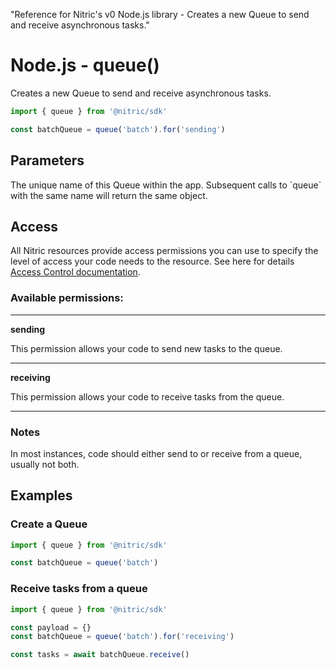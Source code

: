   "Reference for Nitric's v0 Node.js library - Creates a new Queue to send and receive asynchronous tasks."

# Node.js - queue()

Creates a new Queue to send and receive asynchronous tasks.

```javascript
import { queue } from '@nitric/sdk'

const batchQueue = queue('batch').for('sending')
```

## Parameters

<Properties>
  <Property name="name" required type="string">
    The unique name of this Queue within the app. Subsequent calls to `queue`
    with the same name will return the same object.
  </Property>
</Properties>

## Access

All Nitric resources provide access permissions you can use to specify the level of access your code needs to the resource. See here for details [Access Control documentation](/assets/access-control).

### Available permissions:

---

**sending**

This permission allows your code to send new tasks to the queue.

---

**receiving**

This permission allows your code to receive tasks from the queue.

---

### Notes

In most instances, code should either send to or receive from a queue, usually not both.

## Examples

### Create a Queue

```javascript
import { queue } from '@nitric/sdk'

const batchQueue = queue('batch')
```

### Receive tasks from a queue

```javascript
import { queue } from '@nitric/sdk'

const payload = {}
const batchQueue = queue('batch').for('receiving')

const tasks = await batchQueue.receive()
```
